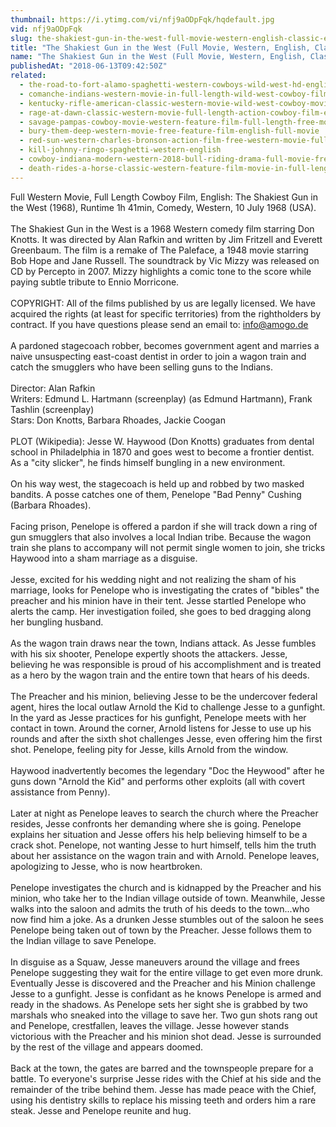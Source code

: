 ```yaml
---
thumbnail: https://i.ytimg.com/vi/nfj9aODpFqk/hqdefault.jpg
vid: nfj9aODpFqk
slug: the-shakiest-gun-in-the-west-full-movie-western-english-classic-entire-film-full-free-movies
title: "The Shakiest Gun in the West (Full Movie, Western, English, Classic Entire Film) *full free movies*"
name: "The Shakiest Gun in the West (Full Movie, Western, English, Classic Entire Film) *full free movies*"
publishedAt: "2018-06-13T09:42:50Z"
related:
  - the-road-to-fort-alamo-spaghetti-western-cowboys-wild-west-hd-english
  - comanche-indians-western-movie-in-full-length-wild-west-cowboy-film
  - kentucky-rifle-american-classic-western-movie-wild-west-cowboy-movies-full-length-english
  - rage-at-dawn-classic-western-movie-full-length-action-cowboy-film-english-drama
  - savage-pampas-cowboy-movie-western-feature-film-full-length-free-movies-on-youtube
  - bury-them-deep-western-movie-free-feature-film-english-full-movie
  - red-sun-western-charles-bronson-action-film-free-western-movie-full-length-english-hd
  - kill-johnny-ringo-spaghetti-western-english
  - cowboy-indiana-modern-western-2018-bull-riding-drama-full-movie-free-feature-film-hd
  - death-rides-a-horse-classic-western-feature-film-movie-in-full-length-full-movies-for-free
---
```


Full Western Movie, Full Length Cowboy Film, English: The Shakiest Gun in the West (1968), Runtime 1h 41min, Comedy, Western, 10 July 1968 (USA).<br />
<br />
The Shakiest Gun in the West is a 1968 Western comedy film starring Don Knotts. It was directed by Alan Rafkin and written by Jim Fritzell and Everett Greenbaum. The film is a remake of The Paleface, a 1948 movie starring Bob Hope and Jane Russell. The soundtrack by Vic Mizzy was released on CD by Percepto in 2007. Mizzy highlights a comic tone to the score while paying subtle tribute to Ennio Morricone.<br />
<br />
COPYRIGHT: All of the films published by us are legally licensed. We have acquired the rights (at least for specific territories) from the rightholders by contract. If you have questions please send an email to: info@amogo.de<br />
<br />
A pardoned stagecoach robber, becomes government agent and marries a naive unsuspecting east-coast dentist in order to join a wagon train and catch the smugglers who have been selling guns to the Indians.<br />
<br />
Director: Alan Rafkin<br />
Writers: Edmund L. Hartmann (screenplay) (as Edmund Hartmann), Frank Tashlin (screenplay)<br />
Stars: Don Knotts, Barbara Rhoades, Jackie Coogan<br />
<br />
PLOT (Wikipedia): Jesse W. Haywood (Don Knotts) graduates from dental school in Philadelphia in 1870 and goes west to become a frontier dentist. As a "city slicker", he finds himself bungling in a new environment.<br />
<br />
On his way west, the stagecoach is held up and robbed by two masked bandits. A posse catches one of them, Penelope "Bad Penny" Cushing (Barbara Rhoades).<br />
<br />
Facing prison, Penelope is offered a pardon if she will track down a ring of gun smugglers that also involves a local Indian tribe. Because the wagon train she plans to accompany will not permit single women to join, she tricks Haywood into a sham marriage as a disguise.<br />
<br />
Jesse, excited for his wedding night and not realizing the sham of his marriage, looks for Penelope who is investigating the crates of "bibles" the preacher and his minion have in their tent. Jesse startled Penelope who alerts the camp. Her investigation foiled, she goes to bed dragging along her bungling husband.<br />
<br />
As the wagon train draws near the town, Indians attack. As Jesse fumbles with his six shooter, Penelope expertly shoots the attackers. Jesse, believing he was responsible is proud of his accomplishment and is treated as a hero by the wagon train and the entire town that hears of his deeds.<br />
<br />
The Preacher and his minion, believing Jesse to be the undercover federal agent, hires the local outlaw Arnold the Kid to challenge Jesse to a gunfight. In the yard as Jesse practices for his gunfight, Penelope meets with her contact in town. Around the corner, Arnold listens for Jesse to use up his rounds and after the sixth shot challenges Jesse, even offering him the first shot. Penelope, feeling pity for Jesse, kills Arnold from the window.<br />
<br />
Haywood inadvertently becomes the legendary "Doc the Heywood" after he guns down "Arnold the Kid" and performs other exploits (all with covert assistance from Penny).<br />
<br />
Later at night as Penelope leaves to search the church where the Preacher resides, Jesse confronts her demanding where she is going. Penelope explains her situation and Jesse offers his help believing himself to be a crack shot. Penelope, not wanting Jesse to hurt himself, tells him the truth about her assistance on the wagon train and with Arnold. Penelope leaves, apologizing to Jesse, who is now heartbroken.<br />
<br />
Penelope investigates the church and is kidnapped by the Preacher and his minion, who take her to the Indian village outside of town. Meanwhile, Jesse walks into the saloon and admits the truth of his deeds to the town...who now find him a joke. As a drunken Jesse stumbles out of the saloon he sees Penelope being taken out of town by the Preacher. Jesse follows them to the Indian village to save Penelope.<br />
<br />
In disguise as a Squaw, Jesse maneuvers around the village and frees Penelope suggesting they wait for the entire village to get even more drunk. Eventually Jesse is discovered and the Preacher and his Minion challenge Jesse to a gunfight. Jesse is confidant as he knows Penelope is armed and ready in the shadows. As Penelope sets her sight she is grabbed by two marshals who sneaked into the village to save her. Two gun shots rang out and Penelope, crestfallen, leaves the village. Jesse however stands victorious with the Preacher and his minion shot dead. Jesse is surrounded by the rest of the village and appears doomed.<br />
<br />
Back at the town, the gates are barred and the townspeople prepare for a battle. To everyone's surprise Jesse rides with the Chief at his side and the remainder of the tribe behind them. Jesse has made peace with the Chief, using his dentistry skills to replace his missing teeth and orders him a rare steak. Jesse and Penelope reunite and hug.